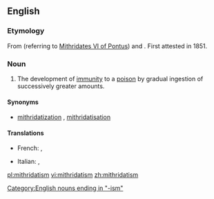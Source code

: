 ==English==

===Etymology===
From {{term||Mithridates}} (referring to [[w:Mithridates VI of Pontus|Mithridates VI of Pontus]]) and {{term|-ism}}. First attested in 1851.

===Noun===
{{wikipedia}}
{{en-noun|-}}

# The development of [[immunity]] to a [[poison]] by gradual ingestion of successively greater amounts.

====Synonyms====
* {{sense|development of immunity}} [[mithridatization]] {{qualifier|rare|US}}, [[mithridatisation]] {{qualifier|rare|UK}}

====Translations====
{{trans-top|the development of immunity to a poison}}
* French: {{t+|fr|mithridatisation|f}}, {{t|fr|mithridatisme|m}}
{{trans-mid}}
* Italian: {{t|it|mitridatizzazione|f}}, {{t+|it|mitridatismo}}
{{trans-bottom}}

[[Category:English nouns ending in "-ism"]]

[[pl:mithridatism]]
[[vi:mithridatism]]
[[zh:mithridatism]]